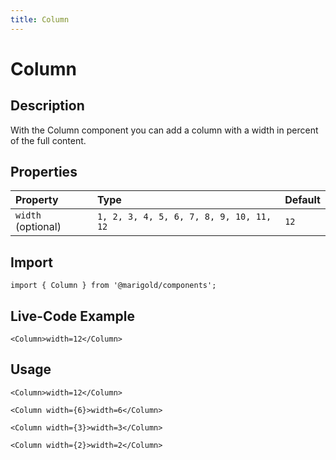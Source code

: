 ```yaml
---
title: Column
---
```


# Column

## Description

With the Column component you can add a column with a width in percent of the full content.

## Properties

| Property           | Type                                    | Default |
| :----------------- | :-------------------------------------- | :------ |
| `width` (optional) | `1, 2, 3, 4, 5, 6, 7, 8, 9, 10, 11, 12` | `12`    |

## Import

```tsx code
import { Column } from '@marigold/components';
```

## Live-Code Example

```tsx live
<Column>width=12</Column>
```

## Usage


```tsx
<Column>width=12</Column>
```

```tsx
<Column width={6}>width=6</Column>
```

```tsx
<Column width={3}>width=3</Column>
```

```tsx
<Column width={2}>width=2</Column>
```
